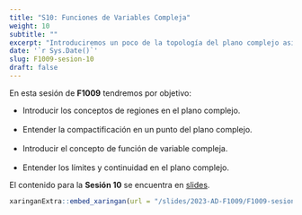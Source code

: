 ```yaml
---
title: "S10: Funciones de Variables Compleja"
weight: 10
subtitle: ""
excerpt: "Introduciremos un poco de la topología del plano complejo así como los inicios del cálculo complejo."
date: '`r Sys.Date()`'
slug: F1009-sesion-10
draft: false
---
```


En esta sesión de __F1009__ tendremos por objetivo:

 * Introducir los conceptos de regiones en el plano complejo. <br/> <br/>
 * Entender la compactificación en un punto del plano complejo. <br/> <br/>
 * Introducir el concepto de función de variable compleja. <br/><br/>
 * Entender los límites y continuidad en el plano complejo.
 
El contenido para la **Sesión 10** se encuentra en [slides](/slides/2023-AD-F1009/F1009-sesion-10).

```r
xaringanExtra::embed_xaringan(url = "/slides/2023-AD-F1009/F1009-sesion-10", ratio = "4:3")
```